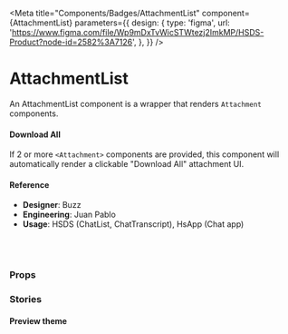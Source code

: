 
<Meta
  title="Components/Badges/AttachmentList"
  component={AttachmentList}
  parameters={{
    design: {
      type: 'figma',
      url:
        'https://www.figma.com/file/Wp9mDxTvWicSTWtezj2ImkMP/HSDS-Product?node-id=2582%3A7126',
    },
  }}
/>

# AttachmentList

An AttachmentList component is a wrapper that renders `Attachment` components.

#### Download All

If 2 or more `<Attachment>` components are provided, this component will automatically render a clickable "Download All" attachment UI.

<Canvas>
  <Story name="AttachmentList">
    <AttachmentList onDownloadAllClick={action('Download all')}>
      <Attachment name="parrot.png" size="5KB" onClick={action('on-click')} />
      <Attachment name="parrot2.png" size="5KB" onClick={action('on-click')} />
      <Attachment
        name="parrot3-with-a-really-long-name.png"
        size="5KB"
        onClick={action('on-click')}
      />
    </AttachmentList>
  </Story>
</Canvas>

#### Reference

- **Designer**: Buzz
- **Engineering**: Juan Pablo
- **Usage**: HSDS (ChatList, ChatTranscript), HsApp (Chat app)

<br />
<br />

### Props

<ArgsTable of={AttachmentList} />

### Stories

#### Preview theme

<Canvas>
  <Story name="AttachmentList with preview">
    <Attachment.Provider theme="preview">
      <AttachmentList>
        <Attachment
          imageUrl="https://img.buzzfeed.com/buzzfeed-static/static/2014-12/5/11/enhanced/webdr06/longform-original-7538-1417798667-22.jpg?downsize=715:*&output-format=auto&output-quality=auto"
          state="error"
        />
        <Attachment imageUrl="http://matthewjamestaylor.com/img/illustrations/large/how-to-convert-a-liquid-layout-to-fixed-width.jpg" />
        <Attachment name="attachment-coming-soon.md" />
        <Attachment name="attachment-coming-soon.md" />
      </AttachmentList>
    </Attachment.Provider>
  </Story>
</Canvas>
